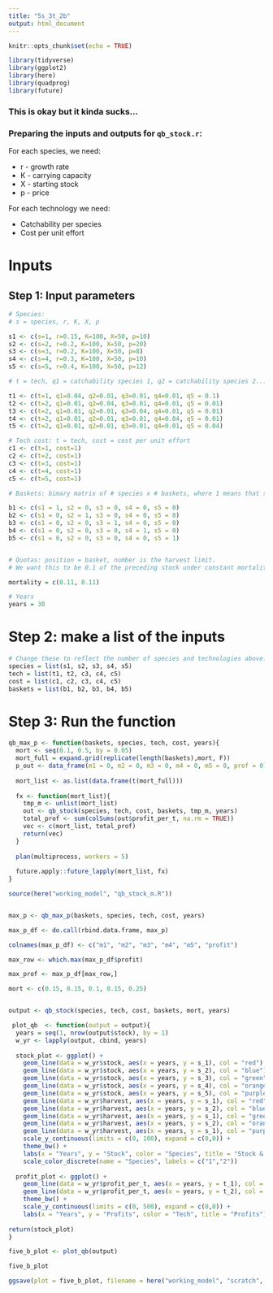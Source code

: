 ```yaml
---
title: "5s_3t_2b"
output: html_document
---
```


```r
knitr::opts_chunk$set(echo = TRUE)

library(tidyverse)
library(ggplot2)
library(here)
library(quadprog)
library(future)
```
### This is okay but it kinda sucks...



### Preparing the inputs and outputs for `qb_stock.r`:

For each species, we need:

* r - growth rate
* K - carrying capacity
* X - starting stock
* p - price

For each technology we need:

* Catchability per species
* Cost per unit effort

# Inputs

## Step 1: Input parameters
```r
# Species:
# s = species, r, K, X, p

s1 <- c(s=1, r=0.15, K=100, X=50, p=10) 
s2 <- c(s=2, r=0.2, K=100, X=50, p=20)
s3 <- c(s=3, r=0.2, K=100, X=50, p=8)
s4 <- c(s=4, r=0.3, K=100, X=50, p=10)
s5 <- c(s=5, r=0.4, K=100, X=50, p=12)

# t = tech, q1 = catchability species 1, q2 = catchability species 2...

t1 <- c(t=1, q1=0.04, q2=0.01, q3=0.01, q4=0.01, q5 = 0.1)
t2 <- c(t=2, q1=0.01, q2=0.04, q3=0.01, q4=0.01, q5 = 0.01)
t3 <- c(t=2, q1=0.01, q2=0.01, q3=0.04, q4=0.01, q5 = 0.01)
t4 <- c(t=2, q1=0.01, q2=0.01, q3=0.01, q4=0.04, q5 = 0.01)
t5 <- c(t=2, q1=0.01, q2=0.01, q3=0.01, q4=0.01, q5 = 0.04)

# Tech cost: t = tech, cost = cost per unit effort
c1 <- c(t=1, cost=1)
c2 <- c(t=2, cost=1)
c3 <- c(t=3, cost=1)
c4 <- c(t=4, cost=1)
c5 <- c(t=5, cost=1)

# Baskets: bimary matrix of # species x # baskets, where 1 means that species is in that basket

b1 <- c(s1 = 1, s2 = 0, s3 = 0, s4 = 0, s5 = 0)
b2 <- c(s1 = 0, s2 = 1, s3 = 0, s4 = 0, s5 = 0)
b3 <- c(s1 = 0, s2 = 0, s3 = 1, s4 = 0, s5 = 0)
b4 <- c(s1 = 0, s2 = 0, s3 = 0, s4 = 1, s5 = 0)
b5 <- c(s1 = 0, s2 = 0, s3 = 0, s4 = 0, s5 = 1)


# Quotas: position = basket, number is the harvest limit.
# We want this to be 0.1 of the preceding stock under constant mortality, so this will have to change to just input constant m.

mortality = c(0.11, 0.11)

# Years
years = 30
```

# Step 2: make a list of the inputs
```r
# Change these to reflect the number of species and technologies above:
species = list(s1, s2, s3, s4, s5)
tech = list(t1, t2, c3, c4, c5)
cost = list(c1, c2, c3, c4, c5)
baskets = list(b1, b2, b3, b4, b5)
```

# Step 3: Run the function

```r
qb_max_p <- function(baskets, species, tech, cost, years){
  mort <- seq(0.1, 0.5, by = 0.05)
  mort_full = expand.grid(replicate(length(baskets),mort, F))
  p_out <- data_frame(m1 = 0, m2 = 0, m3 = 0, m4 = 0, m5 = 0, prof = 0)
  
  mort_list <- as.list(data.frame(t(mort_full)))
  
  fx <- function(mort_list){
    tmp_m <- unlist(mort_list)
    out <- qb_stock(species, tech, cost, baskets, tmp_m, years)
    total_prof <- sum(colSums(out$profit_per_t, na.rm = TRUE))
    vec <- c(mort_list, total_prof)
    return(vec)
  }
  
  plan(multiprocess, workers = 5)
  
  future.apply::future_lapply(mort_list, fx)
}

source(here("working_model", "qb_stock_m.R"))


max_p <- qb_max_p(baskets, species, tech, cost, years)

max_p_df <- do.call(rbind.data.frame, max_p)

colnames(max_p_df) <- c("m1", "m2", "m3", "m4", "m5", "profit")

max_row <- which.max(max_p_df$profit)

max_prof <- max_p_df[max_row,]

mort <- c(0.15, 0.15, 0.1, 0.15, 0.25)


output <- qb_stock(species, tech, cost, baskets, mort, years)

```



```r
 plot_qb  <- function(output = output){
  years = seq(1, nrow(output$stock), by = 1)
  w_yr <- lapply(output, cbind, years)
  
  stock_plot <- ggplot() +
    geom_line(data = w_yr$stock, aes(x = years, y = s_1), col = "red") +
    geom_line(data = w_yr$stock, aes(x = years, y = s_2), col = "blue") +
    geom_line(data = w_yr$stock, aes(x = years, y = s_3), col = "green") +
    geom_line(data = w_yr$stock, aes(x = years, y = s_4), col = "orange") +
    geom_line(data = w_yr$stock, aes(x = years, y = s_5), col = "purple") +
    geom_line(data = w_yr$harvest, aes(x = years, y = s_1), col = "red", linetype = "dashed") +
    geom_line(data = w_yr$harvest, aes(x = years, y = s_2), col = "blue", linetype = "dashed") +
    geom_line(data = w_yr$harvest, aes(x = years, y = s_1), col = "green", linetype = "dashed") +
    geom_line(data = w_yr$harvest, aes(x = years, y = s_2), col = "orange", linetype = "dashed") +
    geom_line(data = w_yr$harvest, aes(x = years, y = s_1), col = "purple", linetype = "dashed") +
    scale_y_continuous(limits = c(0, 100), expand = c(0,0)) +
    theme_bw() +
    labs(x = "Years", y = "Stock", color = "Species", title = "Stock & Harvest") +
    scale_color_discrete(name = "Species", labels = c("1","2"))
  
  profit_plot <- ggplot() +
    geom_line(data = w_yr$profit_per_t, aes(x = years, y = t_1), col = "green") +
    geom_line(data = w_yr$profit_per_t, aes(x = years, y = t_2), col = "purple") +
    theme_bw() +
    scale_y_continuous(limits = c(0, 500), expand = c(0,0)) +
    labs(x = "Years", y = "Profits", color = "Tech", title = "Profits")
  
return(stock_plot)
}

five_b_plot <- plot_qb(output)

five_b_plot

ggsave(plot = five_b_plot, filename = here("working_model", "scratch", "end_biomass_5sp", "five_b_plot.png"))
```

